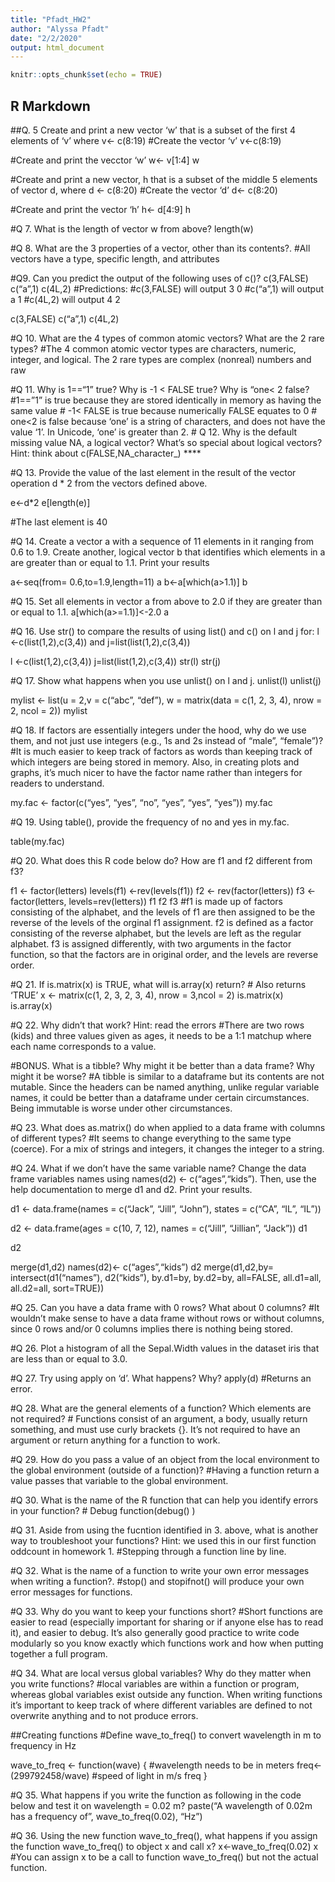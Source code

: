 ---
title: "Pfadt_HW2"
author: "Alyssa Pfadt"
date: "2/2/2020"
output: html_document
---

```{r setup, include=FALSE}
knitr::opts_chunk$set(echo = TRUE)
```

## R Markdown
##Q. 5 Create and print a new vector 'w' that is a subset of the first 4 elements of 'v' where v<- c(8:19)
#Create the vector 'v'
v<-c(8:19)

#Create and print the vecctor 'w'
w<- v[1:4]
w

#Create and print a new vector, h that is a subset of the middle 5 elements of vector d, where d <- c(8:20)
#Create the vector 'd'
d<- c(8:20)

#Create and print the vector 'h'
h<- d[4:9]
h

#Q 7. What is the length of vector w from above?
length(w)

#Q 8. What are the 3 properties of a vector, other than its contents?.
#All vectors have a type, specific length, and attributes

#Q9. Can you predict the output of the following uses of c()? c(3,FALSE) c("a",1) c(4L,2)
#Predictions: 
#c(3,FALSE) will output 3 0
#c("a",1) will output a 1
#c(4L,2) will output 4 2

c(3,FALSE)
c("a",1)
c(4L,2)

#Q 10. What are the 4 types of common atomic vectors? What are the 2 rare types?
#The 4 common atomic vector types are characters, numeric, integer, and logical. The 2 rare types are complex (nonreal) numbers and raw

#Q 11. Why is 1=="1" true? Why is -1 < FALSE true? Why is "one< 2 false?
#1=="1" is true because they are stored identically in memory as having the same value
# -1< FALSE is true because numerically FALSE equates to 0
# one<2 is false because 'one' is a string of characters, and does not have the value '1'. In Unicode, 'one' is greater than 2. 
# Q 12. Why is the default missing value NA, a logical vector? What’s so special about logical vectors? Hint: think about c(FALSE,NA_character_) ****

#Q 13. Provide the value of the last element in the result of the vector operation d * 2 from the vectors defined above.

e<-d*2
e[length(e)]

#The last element is 40

#Q 14. Create a vector a with a sequence of 11 elements in it ranging from 0.6 to 1.9. Create another, logical vector b that identifies which elements in a are greater than or equal to 1.1. Print your results

a<-seq(from= 0.6,to=1.9,length=11)
a
b<-a[which(a>1.1)]
b

#Q 15. Set all elements in vector a from above to 2.0 if they are greater than or equal to 1.1.
a[which(a>=1.1)]<-2.0
a

#Q 16. Use str() to compare the results of using list() and c() on l and j for: l <-c(list(1,2),c(3,4)) and j=list(list(1,2),c(3,4))

l <-c(list(1,2),c(3,4))
j=list(list(1,2),c(3,4))
str(l)
str(j)

#Q 17. Show what happens when you use unlist() on l and j.
unlist(l)
unlist(j)

mylist <- list(u = 2,v = c("abc", "def"), w = matrix(data = c(1, 2, 3, 4), nrow = 2, ncol = 2))
mylist

#Q 18. If factors are essentially integers under the hood, why do we use them, and not just use integers (e.g., 1s and 2s instead of “male”, “female”)?
#It is much easier to keep track of factors as words than keeping track of which integers are being stored in memory. Also, in creating plots and graphs, it's much nicer to have the factor name rather than integers for readers to understand. 

my.fac <- factor(c("yes", "yes", "no", "yes", "yes", "yes"))
my.fac

#Q 19. Using table(), provide the frequency of no and yes in my.fac.

table(my.fac)


#Q 20. What does this R code below do? How are f1 and f2 different from f3?

f1 <- factor(letters)
levels(f1) <-rev(levels(f1))
f2 <- rev(factor(letters))
f3 <- factor(letters, levels=rev(letters))
f1
f2
f3
#f1 is made up of factors consisting of the alphabet, and the levels of f1 are then assigned to be the reverse of the levels of the orginal f1 assignment. f2 is defined as a factor consisting of the reverse alphabet, but the levels are left as the regular alphabet. f3 is assigned differently, with two arguments in the factor function, so that the factors are in original order, and the levels are reverse order. 

#Q 21. If is.matrix(x) is TRUE, what will is.array(x) return?
# Also returns 'TRUE'
x <- matrix(c(1, 2, 3, 2, 3, 4), nrow = 3,ncol = 2)
is.matrix(x)
is.array(x)

#Q 22. Why didn’t that work? Hint: read the errors
#There are two rows (kids) and three values given as ages, it needs to be a 1:1 matchup where each name corresponds to a value. 

#BONUS. What is a tibble? Why might it be better than a data frame? Why might it be worse?
#A tibble is similar to a dataframe but its contents are not mutable. Since the headers can be named anything, unlike regular variable names, it could be better than a dataframe under certain circumstances. Being immutable is worse under other circumstances. 

#Q 23. What does as.matrix() do when applied to a data frame with columns of different types?
#It seems to change everything to the same type (coerce). For a mix of strings and integers, it changes the integer to a string. 


#Q 24. What if we don’t have the same variable name? Change the data frame variables names using names(d2) <- c("ages","kids"). Then, use the help documentation to merge d1 and d2. Print your results.

d1 <- data.frame(names = c("Jack", "Jill", "John"), states = c("CA", "IL", "IL"))

d2 <- data.frame(ages = c(10, 7, 12), names = c("Jill", "Jillian", "Jack"))
d1

d2

merge(d1,d2)
names(d2)<- c("ages","kids")
d2
merge(d1,d2,by= intersect(d1("names"), d2("kids"), by.d1=by, by.d2=by, all=FALSE, all.d1=all, all.d2=all, sort=TRUE))

#Q 25. Can you have a data frame with 0 rows? What about 0 columns?
#It wouldn't make sense to have a data frame without rows or without columns, since 0 rows and/or 0 columns implies there is nothing being stored. 


#Q 26. Plot a histogram of all the Sepal.Width values in the dataset iris that are less than or equal to 3.0.

#Q 27. Try using apply on ‘d’. What happens? Why?
apply(d)
#Returns an error. 

#Q 28. What are the general elements of a function? Which elements are not required?
# Functions consist of an argument, a body, usually return something, and must use curly brackets {}. It's not required to have an argument or return anything for a function to work. 

#Q 29. How do you pass a value of an object from the local environment to the global environment (outside of a function)?
#Having a function return a value passes that variable to the global environment.


#Q 30. What is the name of the R function that can help you identify errors in your function?
# Debug function(debug() )


#Q 31. Aside from using the fucntion identified in 3. above, what is another way to troubleshoot your functions? Hint: we used this in our first function oddcount in homework 1.
#Stepping through a function line by line. 

#Q 32. What is the name of a function to write your own error messages when writing a function?.
#stop() and stopifnot() will produce your own error messages for functions. 

#Q 33. Why do you want to keep your functions short?
#Short functions are easier to read (especially important for sharing or if anyone else has to read it), and easier to debug. It's also generally good practice to write code modularly so you know exactly which functions work and how when putting together a full program. 


#Q 34. What are local versus global variables? Why do they matter when you write functions?
#local variables are within a function or program, whereas global variables exist outside any function. When writing functions it's important to keep track of where different variables are defined to not overwrite anything and to not produce errors. 

##Creating functions
#Define wave_to_freq() to convert wavelength in m to frequency in Hz

wave_to_freq <- function(wave) {
#wavelength needs to be in meters
  freq<- (299792458/wave) #speed of light in m/s
  freq
}

#Q 35. What happens if you write the function as following in the code below and test it on wavelength = 0.02 m?
paste("A wavelength of 0.02m has a frequency of", wave_to_freq(0.02), "Hz")

#Q 36. Using the new function wave_to_freq(), what happens if you assign the function wave_to_freq() to object x and call x?
x<-wave_to_freq(0.02)
x
#You can assign x to be a call to function wave_to_freq() but not the actual function. 

